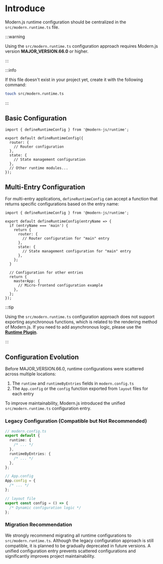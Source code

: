 # Introduce

Modern.js runtime configuration should be centralized in the `src/modern.runtime.ts` file.

:::warning

Using the `src/modern.runtime.ts` configuration approach requires Modern.js version **MAJOR_VERSION.66.0** or higher.

:::

:::info

If this file doesn't exist in your project yet, create it with the following command:

```bash
touch src/modern.runtime.ts
```

:::

## Basic Configuration

```tsx
import { defineRuntimeConfig } from '@modern-js/runtime';

export default defineRuntimeConfig({
  router: {
    // Router configuration
  },
  state: {
    // State management configuration
  },
  // Other runtime modules...
});
```

## Multi-Entry Configuration

For multi-entry applications, `defineRuntimeConfig` can accept a function that returns specific configurations based on the entry name:

```tsx
import { defineRuntimeConfig } from '@modern-js/runtime';

export default defineRuntimeConfig(entryName => {
  if (entryName === 'main') {
    return {
      router: {
        // Router configuration for "main" entry
      },
      state: {
        // State management configuration for "main" entry
      },
    };
  }

  // Configuration for other entries
  return {
    masterApp: {
      // Micro-frontend configuration example
    },
  };
});
```

:::tip

Using the `src/modern.runtime.ts` configuration approach does not support exporting asynchronous functions, which is related to the rendering method of Modern.js. If you need to add asynchronous logic, please use the **[Runtime Plugin](/plugin/introduction.html#runtime-plugin)**.

:::


<RuntimeCliConfig />

## Configuration Evolution

Before MAJOR_VERSION.66.0, runtime configurations were scattered across multiple locations:

1. The `runtime` and `runtimeByEntries` fields in `modern.config.ts`
2. The `App.config` or the `config` function exported from `layout` files for each entry

To improve maintainability, Modern.js introduced the unified `src/modern.runtime.ts` configuration entry.

### Legacy Configuration (Compatible but Not Recommended)

```ts
// modern.config.ts
export default {
  runtime: {
    /* ... */
  },
  runtimeByEntries: {
    /* ... */
  },
};

// App.config
App.config = {
  /* ... */
};

// layout file
export const config = () => {
  /* Dynamic configuration logic */
};
```

### Migration Recommendation

We strongly recommend migrating all runtime configurations to `src/modern.runtime.ts`. Although the legacy configuration approach is still compatible, it is planned to be gradually deprecated in future versions. A unified configuration entry prevents scattered configurations and significantly improves project maintainability.

